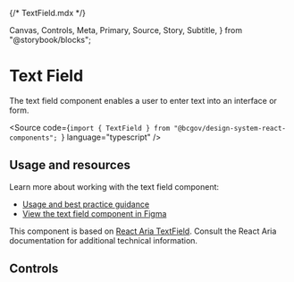 {/* TextField.mdx */}

  Canvas,
  Controls,
  Meta,
  Primary,
  Source,
  Story,
  Subtitle,
} from "@storybook/blocks";


<Meta of={TextFieldStories} />

# Text Field

<Subtitle>
  The text field component enables a user to enter text into an interface or
  form.
</Subtitle>

<Source
  code={`import { TextField } from "@bcgov/design-system-react-components"; `}
  language="typescript"
/>

## Usage and resources

Learn more about working with the text field component:

- [Usage and best practice guidance](https://www2.gov.bc.ca/gov/content/digital/design-system/components/text-field)
- [View the text field component in Figma](#)

This component is based on [React Aria TextField](https://react-spectrum.adobe.com/react-aria/TextField.html). Consult the React Aria documentation for additional technical information.

## Controls

<Primary of={TextFieldStories} />
<Controls of={TextFieldStories.TextFieldTemplate} />
